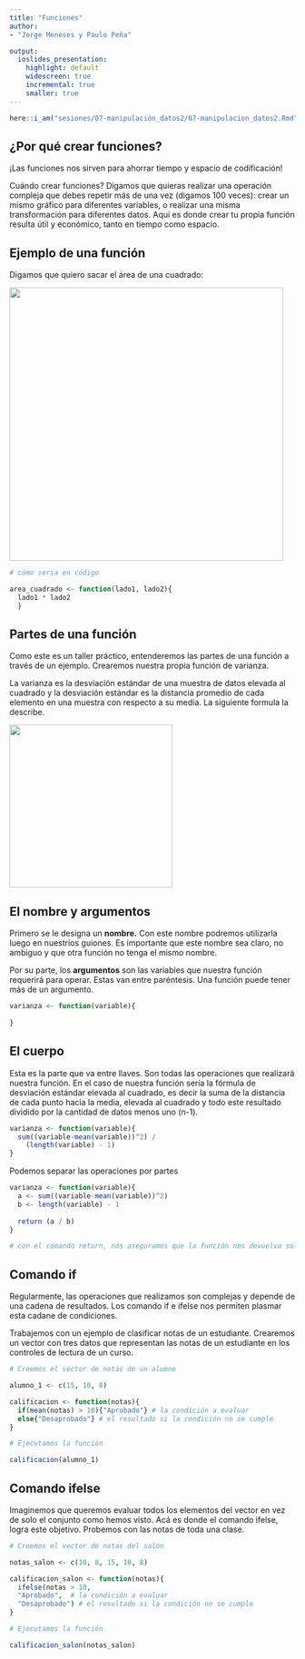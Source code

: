 ```yaml
---
title: "Funciones"
author:
- "Jorge Meneses y Paulo Peña"

output:
  ioslides_presentation:
    highlight: default
    widescreen: true
    incremental: true
    smaller: true
---
```


```r
here::i_am("sesiones/07-manipulación_datos2/07-manipulacion_datos2.Rmd")
```

## ¿Por qué crear funciones?

¡Las funciones nos sirven para ahorrar tiempo y espacio de codificación!

Cuándo crear funciones? Digamos que quieras realizar una operación compleja que debes repetir más de una vez (digamos 100 veces): crear un mismo gráfico para diferentes variables, o realizar una misma transformación para diferentes datos. Aquí es donde crear tu propia función resulta útil y económico, tanto en tiempo como espacio.

## Ejemplo de una función {.smaller}

Digamos que quiero sacar el área de una cuadrado:

![](images/10%20-%20funcion.png){width="482"}

```r
# cómo seria en código

area_cuadrado <- function(lado1, lado2){
  lado1 * lado2
  }
```

## Partes de una función {.smaller}

Como este es un taller práctico, entenderemos las partes de una función a través de un ejemplo. Crearemos nuestra propia función de varianza.

La varianza es la desviación estándar de una muestra de datos elevada al cuadrado y la desviación estándar es la distancia promedio de cada elemento en una muestra con respecto a su media. La siguiente formula la describe.

![](images/10%20-%20varianza.png){width="287"}

## El nombre y argumentos {.smaller}

Primero se le designa un **nombre.** Con este nombre podremos utilizarla luego en nuestrios guiones. Es importante que este nombre sea claro, no ambiguo y que otra función no tenga el mismo nombre.

Por su parte, los **argumentos** son las variables que nuestra función requerirá para operar. Estas van entre paréntesis. Una función puede tener más de un argumento.

```r

varianza <- function(variable){
  
}

```

## El cuerpo {.smaller}

Esta es la parte que va entre llaves. Son todas las operaciones que realizará nuestra función. En el caso de nuestra función sería la fórmula de desviación estándar elevada al cuadrado, es decir la suma de la distancia de cada punto hacia la media, elevada al cuadrado y todo este resultado dividido por la cantidad de datos menos uno (n-1).

```r

varianza <- function(variable){
  sum((variable-mean(variable))^2) / 
    (length(variable) - 1)
}

```

Podemos separar las operaciones por partes

```r

varianza <- function(variable){
  a <- sum((variable-mean(variable))^2)
  b <- length(variable) - 1
  
  return (a / b)
}

# con el comando return, nos aseguramos que la función nos devuelva solo el resultado final
```

## Comando if {.smaller}

Regularmente, las operaciones que realizamos son complejas y depende de una cadena de resultados. Los comando if e ifelse nos permiten plasmar esta cadane de condiciones.

Trabajemos con un ejemplo de clasificar notas de un estudiante. Crearemos un vector con tres datos que representan las notas de un estudiante en los controles de lectura de un curso.

```r

# Creemos el vector de notas de un alumno

alumno_1 <- c(15, 10, 8)

calificacion <- function(notas){
  if(mean(notas) > 10){"Aprobado"} # la condición a evaluar
  else{"Desaprobado"} # el resultado si la condición no se cumple
}

# Ejecutamos la función

calificacion(alumno_1) 

```

## Comando ifelse {.smaller}

Imaginemos que queremos evaluar todos los elementos del vector en vez de solo el conjunto como hemos visto. Acá es donde el comando ifelse, logra este objetivo. Probemos con las notas de toda una clase.

```r

# Creemos el vector de notas del salón

notas_salon <- c(10, 8, 15, 10, 8)

calificacion_salon <- function(notas){
  ifelse(notas > 10,
  "Aprobado",  # la condición a evaluar
  "Desaprobado") # el resultado si la condición no se cumple
}

# Ejecutamos la función

calificacion_salon(notas_salon) 

```
